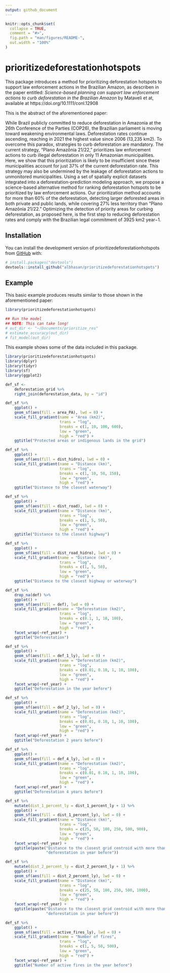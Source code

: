 ```yaml
---
output: github_document
---
```


<!-- README.md is generated from README.Rmd. Please edit that file -->

```r
knitr::opts_chunk$set(
  collapse = TRUE,
  comment = "#>",
  fig.path = "man/figures/README-",
  out.width = "100%"
)
```

# prioritizedeforestationhotspots

<!-- badges: start -->
<!-- badges: end -->

This package introduces a method for prioritizing deforestation hotspots to support law enforcement actions in the Brazilian Amazon, as describen in the paper entitled: *Science-based planning can support law enforcement actions to curb deforestation in the Brazilian Amazon* by Mataveli et at, available at https://doi.org/10.1111/conl.12908

This is the abstract of the aforementioned paper:

While Brazil publicly committed to reduce deforestation in Amazonia at the 26th
Conference of the Parties (COP26), the Brazilian parliament is moving toward 
weakening environmental laws. Deforestation rates continue ascending, reaching 
in 2021 the highest value since 2006 (13,235 km2). To overcome this paradox, 
strategies to curb deforestation are mandatory. The current strategy, “Plano 
Amazônia 21/22,” prioritizes law enforcement actions to curb illegal 
deforestation in only 11 Amazonian municipalities. Here, we show that this 
prioritization is likely to be insufficient since these municipalities account 
for just 37% of the current deforestation rate. This strategy may also be 
undermined by the leakage of deforestation actions to unmonitored 
municipalities. Using a set of spatially explicit datasets integrated into a 
deforestation-prediction modeling approach, we propose a science-based 
alternative method for ranking deforestation hotspots to be prioritized by law 
enforcement actions. Our prioritization method accounts for more than 60% of the 
deforestation, detecting larger deforested areas in both private and public 
lands, while covering 27% less territory than “Plano Amazônia 21/22.” Optimizing 
the detection of priority areas for curbing deforestation, as proposed here, is 
the first step to reducing deforestation rates and comply with the Brazilian 
legal commitment of 3925 km2 year−1.



## Installation

You can install the development version of prioritizedeforestationhotspots from [GitHub](https://github.com/) with:

``` r
# install.packages("devtools")
devtools::install_github("albhasan/prioritizedeforestationhotspots")
```

## Example

This basic example produces results similar to those shown in the aforementioned paper:

```r

library(prioritizedeforestationhotspots)

## Run the model
## NOTE: This can take long!
# out_dir <- "~/Documents/prioritize_res"
# estimate_accuracy(out_dir)
# fit_model(out_dir)

```

This example shows some of the data included in this package.

```r

library(prioritizedeforestationhotspots)
library(dplyr)
library(tidyr)
library(sf)
library(ggplot2)

def_sf <- 
    deforestation_grid %>%
    right_join(deforestation_data, by = "id")

def_sf %>%
    ggplot() +
    geom_sf(aes(fill = area_PA), lwd = 0) +
    scale_fill_gradient(name = "Area (km2)", 
                        trans = "log",
                        breaks = c(1, 10, 100, 600),
                        low = "green",
                        high = "red") +
    ggtitle("Protected areas or indigenous lands in the grid")

def_sf %>%
    ggplot() +
    geom_sf(aes(fill = dist_hidro), lwd = 0) +
    scale_fill_gradient(name = "Distance (km)", 
                        trans = "log",
                        breaks = c(1, 10, 50, 150),
                        low = "green",
                        high = "red") +
    ggtitle("Distance to the closest waterway")

def_sf %>%
    ggplot() +
    geom_sf(aes(fill = dist_road), lwd = 0) +
    scale_fill_gradient(name = "Distance (km)", 
                        trans = "log",
                        breaks = c(1, 5, 50),
                        low = "green",
                        high = "red") +
    ggtitle("Distance to the closest highway")

def_sf %>%
    ggplot() +
    geom_sf(aes(fill = dist_road_hidro), lwd = 0) +
    scale_fill_gradient(name = "Distance (km)",
                        trans = "log",
                        breaks = c(1, 5, 50),
                        low = "green",
                        high = "red") +
    ggtitle("Distance to the closest highway or waterway")

def_sf %>%
    drop_na(def) %>%
    ggplot() +
    geom_sf(aes(fill = def), lwd = 0) +
    scale_fill_gradient(name = "Deforestation (km2)",
                        trans = "log",
                        breaks = c(0.1, 1, 10, 100),
                        low = "green",
                        high = "red") +
    facet_wrap(~ref_year) +
    ggtitle("Deforestation")

def_sf %>%
    ggplot() +
    geom_sf(aes(fill = def_1_ly), lwd = 0) +
    scale_fill_gradient(name = "Deforestation (km2)",
                        trans = "log",
                        breaks = c(0.01, 0.10, 1, 10, 100),
                        low = "green",
                        high = "red") +
    facet_wrap(~ref_year) +
    ggtitle("Deforestation in the year before")

def_sf %>%
    ggplot() +
    geom_sf(aes(fill = def_2_ly), lwd = 0) +
    scale_fill_gradient(name = "Deforestation (km2)",
                        trans = "log",
                        breaks = c(0.01, 0.10, 1, 10, 100),
                        low = "green",
                        high = "red") +
    facet_wrap(~ref_year) +
    ggtitle("Deforestation 2 years before")

def_sf %>%
    ggplot() +
    geom_sf(aes(fill = def_4_ly), lwd = 0) +
    scale_fill_gradient(name = "Deforestation (km2)",
                        trans = "log",
                        breaks = c(0.01, 0.10, 1, 10, 100),
                        low = "green",
                        high = "red") +
    facet_wrap(~ref_year) +
    ggtitle("Deforestation 4 years before")

def_sf %>%
    mutate(dist_1_percent_ly = dist_1_percent_ly + 1) %>%
    ggplot() +
    geom_sf(aes(fill = dist_1_percent_ly), lwd = 0) +
    scale_fill_gradient(name = "Distance (km)",
                        trans = "log",
                        breaks = c(25, 50, 100, 250, 500, 900),
                        low = "green",
                        high = "red") +
    facet_wrap(~ref_year) +
    ggtitle(paste("Distance to the closest grid centroid with more than 1%",
                  "deforestation in year before"))

def_sf %>%
    mutate(dist_2_percent_ly = dist_2_percent_ly + 1) %>%
    ggplot() +
    geom_sf(aes(fill = dist_2_percent_ly), lwd = 0) +
    scale_fill_gradient(name = "Distance (km)",
                        trans = "log",
                        breaks = c(25, 50, 100, 250, 500, 1000),
                        low = "green",
                        high = "red") +
    facet_wrap(~ref_year) +
    ggtitle(paste("Distance to the closest grid centroid with more than 2%",
                  "deforestation in year before"))

def_sf %>%
    ggplot() +
    geom_sf(aes(fill = active_fires_ly), lwd = 0) +
    scale_fill_gradient(name = "Number of fires",
                        trans = "log",
                        breaks = c(1, 5, 50, 500),
                        low = "green",
                        high = "red") +
    facet_wrap(~ref_year) +
    ggtitle("Number of active fires in the year before")

```
